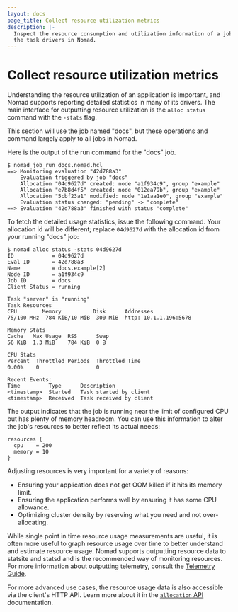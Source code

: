 ```yaml
---
layout: docs
page_title: Collect resource utilization metrics
description: |-
  Inspect the resource consumption and utilization information of a job with
  the task drivers in Nomad.
---
```


# Collect resource utilization metrics

Understanding the resource utilization of an application is important, and Nomad
supports reporting detailed statistics in many of its drivers. The main
interface for outputting resource utilization is the `alloc status` command with
the `-stats` flag.

This section will use the job named "docs", but
these operations and command largely apply to all jobs in Nomad.

Here is the output of the run command for the "docs" job.

```shell-session
$ nomad job run docs.nomad.hcl
==> Monitoring evaluation "42d788a3"
    Evaluation triggered by job "docs"
    Allocation "04d9627d" created: node "a1f934c9", group "example"
    Allocation "e7b8d4f5" created: node "012ea79b", group "example"
    Allocation "5cbf23a1" modified: node "1e1aa1e0", group "example"
    Evaluation status changed: "pending" -> "complete"
==> Evaluation "42d788a3" finished with status "complete"
```

To fetch the detailed usage statistics, issue the following command. Your
allocation id will be different; replace `04d9627d` with the allocation id from
your running "docs" job:

```shell-session
$ nomad alloc status -stats 04d9627d
ID            = 04d9627d
Eval ID       = 42d788a3
Name          = docs.example[2]
Node ID       = a1f934c9
Job ID        = docs
Client Status = running

Task "server" is "running"
Task Resources
CPU        Memory          Disk      Addresses
75/100 MHz  784 KiB/10 MiB  300 MiB  http: 10.1.1.196:5678

Memory Stats
Cache   Max Usage  RSS      Swap
56 KiB  1.3 MiB    784 KiB  0 B

CPU Stats
Percent  Throttled Periods  Throttled Time
0.00%    0                  0

Recent Events:
Time         Type      Description
<timestamp>  Started   Task started by client
<timestamp>  Received  Task received by client
```

The output indicates that the job is running near the limit of configured CPU
but has plenty of memory headroom. You can use this information to alter the
job's resources to better reflect its actual needs:

```hcl
resources {
  cpu    = 200
  memory = 10
}
```

Adjusting resources is very important for a variety of reasons:

- Ensuring your application does not get OOM killed if it hits its memory limit.
- Ensuring the application performs well by ensuring it has some CPU allowance.
- Optimizing cluster density by reserving what you need and not over-allocating.

While single point in time resource usage measurements are useful, it is often
more useful to graph resource usage over time to better understand and estimate
resource usage. Nomad supports outputting resource data to statsite and statsd
and is the recommended way of monitoring resources. For more information about
outputting telemetry, consult the [Telemetry Guide].

For more advanced use cases, the resource usage data is also accessible via the
client's HTTP API. Learn more about it in the [`allocation` API] documentation.

[telemetry guide]:/nomad/docs/monitor
[`allocation` api]: /nomad/api-docs/client
